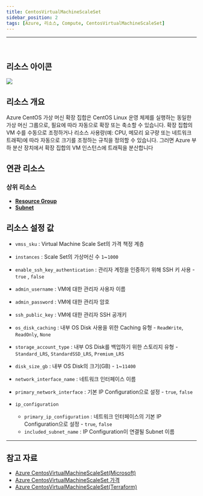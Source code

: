 ```yaml
---
title: CentosVirtualMachineScaleSet
sidebar_position: 2
tags: [Azure, 리소스, Compute, CentosVirtualMachineScaleSet]
---
```







<hr />
<br />

## 리소스 아이콘
<img src={icon} />

## 리소스 개요
Azure CentOS 가상 머신 확장 집합은 CentOS Linux 운영 체제를 실행하는 동일한 가상 머신 그룹으로, 필요에 따라 자동으로 확장 또는 축소할 수 있습니다.
확장 집합의 VM 수를 수동으로 조정하거나 리소스 사용량(예: CPU, 메모리 요구량 또는 네트워크 트래픽)에 따라 자동으로 크기를 조정하는 규칙을 정의할 수 있습니다. 
그러면 Azure 부하 분산 장치에서 확장 집합의 VM 인스턴스에 트래픽을 분산합니다


## 연관 리소스
### 상위 리소스
- [**Resource Group**](https://docs.cstudio.app/docs/resource/azure/Base/ResourceGroup)
- [**Subnet**](https://docs.cstudio.app/docs/resource/azure/Network/Subnet)



## 리소스 설정 값
- ```vmss_sku``` : Virtual Machine Scale Set의 가격 책정 계층


- ```instances``` : Scale Set의 가상머신 수 ```1```~```1000```


- ```enable_ssh_key_authentication``` : 관리자 계정을 인증하기 위해 SSH 키 사용 - ```true``` , ```false```


- ```admin_username``` : VM에 대한 관리자 사용자 이름


- ```admin_password``` : VM에 대한 관리자 암호


- ```ssh_public_key``` : VM에 대한 관리자 SSH 공개키 


- ```os_disk_caching``` : 내부 OS Disk 사용을 위한 Caching 유형 -  ```ReadWrite```, ```ReadOnly```, ```None```


- ```storage_account_type``` : 내부 OS Disk를 백업하기 위한 스토리지 유형 -  ```Standard_LRS```, ```StandardSSD_LRS```, ```Premium_LRS```


- ```disk_size_gb``` : 내부 OS Disk의 크기(GB) - ```1```~```11400```


- ```network_interface_name``` : 네트워크 인터페이스 이름


- ```primary_network_interface``` : 기본 IP Configuration으로 설정 - ```true```, ```false```


- ```ip_configuration```
    + ```primary_ip_configuration``` : 네트워크 인터페이스의 기본 IP Configuration으로 설정 - ```true```, ```false```
    + ```included_subnet_name``` : IP Configuration이 연결될 Subnet 이름


<hr />

## 참고 자료
- [Azure CentosVirtualMachineScaleSet(Microsoft)](https://learn.microsoft.com/ko-kr/azure/virtual-machine-scale-sets/overview)
- [Azure CentosVirtualMachineScaleSet 가격](https://azure.microsoft.com/en-us/pricing/details/virtual-machine-scale-sets/linux/)
- [Azure CentosVirtualMachineScaleSet(Terraform)](https://registry.terraform.io/providers/hashicorp/azurerm/latest/docs/resources/linux_virtual_machine_scale_set)
